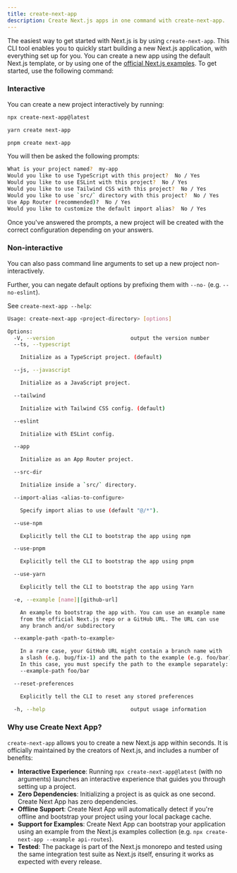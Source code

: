 ```yaml
---
title: create-next-app
description: Create Next.js apps in one command with create-next-app.
---
```


The easiest way to get started with Next.js is by using `create-next-app`. This CLI tool enables you to quickly start building a new Next.js application, with everything set up for you. You can create a new app using the default Next.js template, or by using one of the [official Next.js examples](https://github.com/vercel/next.js/tree/canary/examples). To get started, use the following command:

### Interactive

You can create a new project interactively by running:

```bash filename="Terminal"
npx create-next-app@latest

yarn create next-app

pnpm create next-app
```

You will then be asked the following prompts:

```bash filename="Terminal"
What is your project named?  my-app
Would you like to use TypeScript with this project?  No / Yes
Would you like to use ESLint with this project?  No / Yes
Would you like to use Tailwind CSS with this project?  No / Yes
Would you like to use `src/` directory with this project?  No / Yes
Use App Router (recommended)?  No / Yes
Would you like to customize the default import alias?  No / Yes
```

Once you've answered the prompts, a new project will be created with the correct configuration depending on your answers.

### Non-interactive

You can also pass command line arguments to set up a new project non-interactively.

Further, you can negate default options by prefixing them with `--no-` (e.g. `--no-eslint`).

See `create-next-app --help`:

```bash filename="Terminal"
Usage: create-next-app <project-directory> [options]

Options:
  -V, --version                        output the version number
  --ts, --typescript

    Initialize as a TypeScript project. (default)

  --js, --javascript

    Initialize as a JavaScript project.

  --tailwind

    Initialize with Tailwind CSS config. (default)

  --eslint

    Initialize with ESLint config.

  --app

    Initialize as an App Router project.

  --src-dir

    Initialize inside a `src/` directory.

  --import-alias <alias-to-configure>

    Specify import alias to use (default "@/*").

  --use-npm

    Explicitly tell the CLI to bootstrap the app using npm

  --use-pnpm

    Explicitly tell the CLI to bootstrap the app using pnpm

  --use-yarn

    Explicitly tell the CLI to bootstrap the app using Yarn

  -e, --example [name]|[github-url]

    An example to bootstrap the app with. You can use an example name
    from the official Next.js repo or a GitHub URL. The URL can use
    any branch and/or subdirectory

  --example-path <path-to-example>

    In a rare case, your GitHub URL might contain a branch name with
    a slash (e.g. bug/fix-1) and the path to the example (e.g. foo/bar).
    In this case, you must specify the path to the example separately:
    --example-path foo/bar

  --reset-preferences

    Explicitly tell the CLI to reset any stored preferences

  -h, --help                           output usage information
```

### Why use Create Next App?

`create-next-app` allows you to create a new Next.js app within seconds. It is officially maintained by the creators of Next.js, and includes a number of benefits:

- **Interactive Experience**: Running `npx create-next-app@latest` (with no arguments) launches an interactive experience that guides you through setting up a project.
- **Zero Dependencies**: Initializing a project is as quick as one second. Create Next App has zero dependencies.
- **Offline Support**: Create Next App will automatically detect if you're offline and bootstrap your project using your local package cache.
- **Support for Examples**: Create Next App can bootstrap your application using an example from the Next.js examples collection (e.g. `npx create-next-app --example api-routes`).
- **Tested**: The package is part of the Next.js monorepo and tested using the same integration test suite as Next.js itself, ensuring it works as expected with every release.

